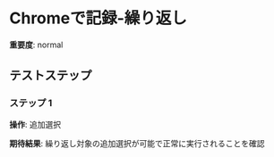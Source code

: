 # Chromeで記録-繰り返し

**重要度**: normal

## テストステップ

### ステップ 1

**操作**: 追加選択

**期待結果**:
繰り返し対象の追加選択が可能で正常に実行されることを確認

